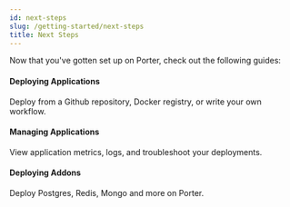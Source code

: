 ```yaml
---
id: next-steps
slug: /getting-started/next-steps
title: Next Steps
---
```



Now that you've gotten set up on Porter, check out the following guides:

<div class="container" style={{ padding: 0 }}>
  <div class="row is-multiline">
    <div class="col col--6">
      <Link
        className="card"
        to="/deploying-applications/overview"
        style={{ height: "100%" }}
      >
        <div class="card__body">
          <h4>Deploying Applications</h4>
          <p class="card__body__small">
            Deploy from a Github repository, Docker registry, or write your own
            workflow.
          </p>
        </div>
      </Link>
    </div>
    <div class="col col--6">
      <Link
        className="card"
        to="/managing-applications/application-metrics"
        style={{ height: "100%" }}
      >
        <div class="card__body">
          <h4>Managing Applications</h4>
          <p class="card__body__small">
            View application metrics, logs, and troubleshoot your deployments.
          </p>
        </div>
      </Link>
    </div>
    <div class="col col--6">
      <Link
        className="card"
        to="/deploying-addons/overview"
        style={{ height: "100%" }}
      >
        <div class="card__body">
          <h4>Deploying Addons</h4>
          <p class="card__body__small">
            Deploy Postgres, Redis, Mongo and more on Porter.
          </p>
        </div>
      </Link>
    </div>
  </div>
</div>
